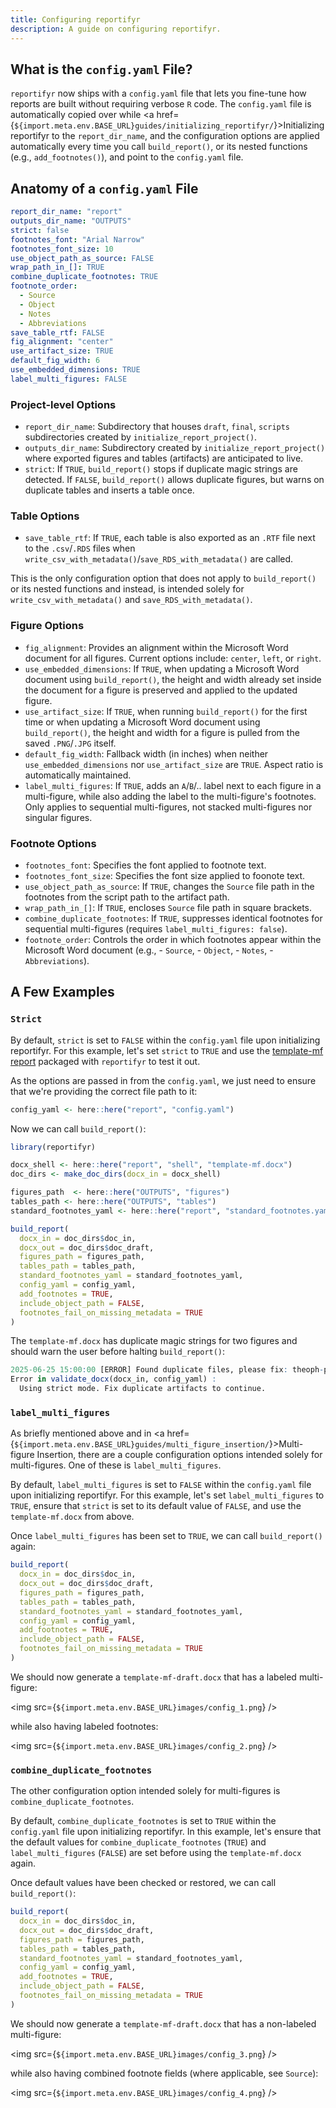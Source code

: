 ```yaml
---
title: Configuring reportifyr
description: A guide on configuring reportifyr.
---
```


## What is the `config.yaml` File?

`reportifyr` now ships with a `config.yaml` file that lets you fine-tune how reports are built 
without requiring verbose `R` code. The `config.yaml` file is automatically copied over while
<a href={`${import.meta.env.BASE_URL}guides/initializing_reportifyr/`}>Initializing reportifyr</a>
to the `report_dir_name`, and the configuration options are applied automatically every time you call 
`build_report()`, or its nested functions (e.g., `add_footnotes()`), and point to the `config.yaml` 
file.

## Anatomy of a `config.yaml` File

```yaml
report_dir_name: "report"
outputs_dir_name: "OUTPUTS"
strict: false
footnotes_font: "Arial Narrow"
footnotes_font_size: 10
use_object_path_as_source: FALSE
wrap_path_in_[]: TRUE
combine_duplicate_footnotes: TRUE
footnote_order:
  - Source
  - Object
  - Notes
  - Abbreviations
save_table_rtf: FALSE
fig_alignment: "center"
use_artifact_size: TRUE
default_fig_width: 6
use_embedded_dimensions: TRUE
label_multi_figures: FALSE
```

### Project-level Options

- `report_dir_name`: Subdirectory that houses `draft`, `final`, `scripts` subdirectories created by `initialize_report_project()`.
- `outputs_dir_name`: Subdirectory created by `initialize_report_project()` where exported figures and tables (artifacts) are anticipated to live.
- `strict`: If `TRUE`, `build_report()` stops if duplicate magic strings are detected. If `FALSE`, `build_report()` allows duplicate figures, but warns on duplicate tables and inserts a table once.

### Table Options

- `save_table_rtf`: If `TRUE`, each table is also exported as an `.RTF` file next to the `.csv`/`.RDS` files when `write_csv_with_metadata()`/`save_RDS_with_metadata()` are called.

This is the only configuration option that does not apply to `build_report()` or its
nested functions and instead, is intended solely for `write_csv_with_metadata()` and 
`save_RDS_with_metadata()`.

### Figure Options

- `fig_alignment`: Provides an alignment within the Microsoft Word document for all figures. Current options include: `center`, `left`, or `right`.
- `use_embedded_dimensions`: If `TRUE`, when updating a Microsoft Word document using `build_report()`, the height and width already set inside the document for a figure is preserved and applied to the updated figure.
- `use_artifact_size`: If `TRUE`, when running `build_report()` for the first time or when updating a Microsoft Word document using `build_report()`, the height and width for a figure is pulled from the saved `.PNG`/`.JPG` itself.
- `default_fig_width`: Fallback width (in inches) when neither `use_embedded_dimensions` nor `use_artifact_size` are `TRUE`. Aspect ratio is automatically maintained.
- `label_multi_figures`: If `TRUE`, adds an `A`/`B`/.. label next to each figure in a multi-figure, while also adding the label to the multi-figure's footnotes. Only applies to sequential multi-figures, not stacked multi-figures nor singular figures.

### Footnote Options

- `footnotes_font`: Specifies the font applied to footnote text.
- `footnotes_font_size`: Specifies the font size applied to foonote text.
- `use_object_path_as_source`: If `TRUE`, changes the `Source` file path in the footnotes from the script path to the artifact path.
- `wrap_path_in_[]`: If `TRUE`, encloses `Source` file path in square brackets.
- `combine_duplicate_footnotes`: If `TRUE`, suppresses identical footnotes for sequential multi-figures (requires `label_multi_figures: false`).
- `footnote_order`: Controls the order in which footnotes appear within the Microsoft Word document (e.g., - `Source`, - `Object`, - `Notes`, - `Abbreviations`).

## A Few Examples

### `Strict`

By default, `strict` is set to `FALSE` within the `config.yaml` file upon initializing reportifyr.
For this example, let's set `strict` to `TRUE` and use the [template-mf report](https://github.com/A2-ai/reportifyr/blob/v0.3.1/inst/extdata/template-mf.docx)
packaged with `reportifyr` to test it out. 

As the options are passed in from the `config.yaml`, we just need to ensure that we're providing
the correct file path to it:

```r
config_yaml <- here::here("report", "config.yaml")
```

Now we can call `build_report()`:

```r
library(reportifyr)

docx_shell <- here::here("report", "shell", "template-mf.docx")
doc_dirs <- make_doc_dirs(docx_in = docx_shell)

figures_path  <- here::here("OUTPUTS", "figures")
tables_path <- here::here("OUTPUTS", "tables")
standard_footnotes_yaml <- here::here("report", "standard_footnotes.yaml")

build_report(
  docx_in = doc_dirs$doc_in,
  docx_out = doc_dirs$doc_draft,
  figures_path = figures_path,
  tables_path = tables_path,
  standard_footnotes_yaml = standard_footnotes_yaml,
  config_yaml = config_yaml,
  add_footnotes = TRUE,
  include_object_path = FALSE,
  footnotes_fail_on_missing_metadata = TRUE
)
```

The `template-mf.docx` has duplicate magic strings for two figures and should warn the user before 
halting `build_report()`: 

```r
2025-06-25 15:00:00 [ERROR] Found duplicate files, please fix: theoph-pk-plot.png, theoph-pk-exposure.png
Error in validate_docx(docx_in, config_yaml) : 
  Using strict mode. Fix duplicate artifacts to continue.
```

### `label_multi_figures`

As briefly mentioned above and in <a href={`${import.meta.env.BASE_URL}guides/multi_figure_insertion/`}>Multi-figure Insertion</a>, 
there are a couple configuration options intended solely for multi-figures. One of these is `label_multi_figures`.

By default, `label_multi_figures` is set to `FALSE` within the `config.yaml` file upon initializing 
reportifyr. For this example, let's set `label_multi_figures` to `TRUE`, ensure that `strict` is set 
to its default value of `FALSE`, and use the `template-mf.docx` from above.

Once `label_multi_figures` has been set to `TRUE`, we can call `build_report()` again:

```r
build_report(
  docx_in = doc_dirs$doc_in,
  docx_out = doc_dirs$doc_draft,
  figures_path = figures_path,
  tables_path = tables_path,
  standard_footnotes_yaml = standard_footnotes_yaml,
  config_yaml = config_yaml,
  add_footnotes = TRUE,
  include_object_path = FALSE,
  footnotes_fail_on_missing_metadata = TRUE
)
```

We should now generate a `template-mf-draft.docx` that has a labeled multi-figure:

<img src={`${import.meta.env.BASE_URL}images/config_1.png`} />

while also having labeled footnotes:

<img src={`${import.meta.env.BASE_URL}images/config_2.png`} />

### `combine_duplicate_footnotes`

The other configuration option intended solely for multi-figures is `combine_duplicate_footnotes`.

By default, `combine_duplicate_footnotes` is set to `TRUE` within the `config.yaml` file upon 
initializing reportifyr. In this example, let's ensure that the default values for `combine_duplicate_footnotes` 
(`TRUE`) and `label_multi_figures` (`FALSE`) are set before using the `template-mf.docx` again.

Once default values have been checked or restored, we can call `build_report()`:

```r
build_report(
  docx_in = doc_dirs$doc_in,
  docx_out = doc_dirs$doc_draft,
  figures_path = figures_path,
  tables_path = tables_path,
  standard_footnotes_yaml = standard_footnotes_yaml,
  config_yaml = config_yaml,
  add_footnotes = TRUE,
  include_object_path = FALSE,
  footnotes_fail_on_missing_metadata = TRUE
)
```

We should now generate a `template-mf-draft.docx` that has a non-labeled multi-figure:

<img src={`${import.meta.env.BASE_URL}images/config_3.png`} />

while also having combined footnote fields (where applicable, see `Source`):

<img src={`${import.meta.env.BASE_URL}images/config_4.png`} />
